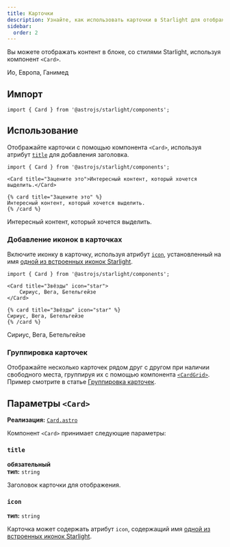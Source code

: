 ```yaml
---
title: Карточки
description: Узнайте, как использовать карточки в Starlight для отображения содержимого в прямоугольных блоках.
sidebar:
  order: 2
---
```



Вы можете отображать контент в блоке, со стилями Starlight, используя компонент `<Card>`.


<Preview>

<Card slot="preview" title="Луны" icon="moon">
	Ио, Европа, Ганимед
</Card>

</Preview>

## Импорт

```tsx
import { Card } from '@astrojs/starlight/components';
```

## Использование

Отображайте карточки с помощью компонента `<Card>`, используя атрибут [`title`](#title) для добавления заголовка.

<Preview>

```mdx
import { Card } from '@astrojs/starlight/components';

<Card title="Зацените это">Интересный контент, который хочется выделить.</Card>
```

<Fragment slot="markdoc">

```markdoc
{% card title="Зацените это" %}
Интересный контент, который хочется выделить.
{% /card %}
```

</Fragment>

<Card slot="preview" title="Зацените это">
	Интересный контент, который хочется выделить.
</Card>

</Preview>

### Добавление иконок в карточках

Включите иконку в карточку, используя атрибут [`icon`](#icon), установленный на имя [одной из встроенных иконок Starlight](/ru/reference/icons/#все-иконки).

<Preview>

```mdx 'icon="star"'
import { Card } from '@astrojs/starlight/components';

<Card title="Звёзды" icon="star">
	Сириус, Вега, Бетельгейзе
</Card>
```

<Fragment slot="markdoc">

```markdoc 'icon="star"'
{% card title="Звёзды" icon="star" %}
Сириус, Вега, Бетельгейзе
{% /card %}
```

</Fragment>

<Card slot="preview" title="Звёзды" icon="star">
	Сириус, Вега, Бетельгейзе
</Card>

</Preview>

### Группировка карточек

Отображайте несколько карточек рядом друг с другом при наличии свободного места, группируя их с помощью компонента [`<CardGrid>`](/ru/components/card-grids/).
Пример смотрите в статье [Группировка карточек](/ru/components/card-grids/#группировка-карточек).

## Параметры `<Card>`

**Реализация:** [`Card.astro`](https://github.com/withastro/starlight/blob/main/packages/starlight/user-components/Card.astro)

Компонент `<Card>` принимает следующие параметры:

### `title`

**обязательный**  
**тип:** `string`

Заголовок карточки для отображения.

### `icon`

**тип:** `string`

Карточка может содержать атрибут `icon`, содержащий имя [одной из встроенных иконок Starlight](/ru/reference/icons/#все-иконки).
